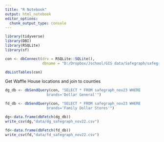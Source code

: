 ```yaml
---
title: "R Notebook"
output: html_notebook
editor_options: 
  chunk_output_type: console
---
```

```r
library(tidyverse)
library(DBI)
library(RSQLite)
library(sf)

con <- dbConnect(drv = RSQLite::SQLite(),
                 dbname = "D:/Dropbox/Jschool/GIS data/Safegraph/safegraph_uspatterns/core_poi_combined.sqlite")

dbListTables(con)
```

Get Waffle House locations and join to counties

```r
dg_db <- dbSendQuery(con, "SELECT * FROM safegraph_nov23 WHERE
                   brands='Dollar General'")

fd_db <- dbSendQuery(con, "SELECT * FROM safegraph_nov23 WHERE
                   brands='Family Dollar Stores'")

dg<-data.frame(dbFetch(dg_db))
write_csv(dg,"data/dg_safegraph_nov22.csv")

fd<-data.frame(dbFetch(fd_db))
write_csv(fd,"data/fd_safegraph_nov22.csv")

```